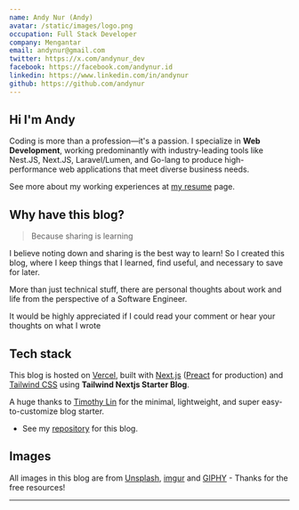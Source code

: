 ```yaml
---
name: Andy Nur (Andy)
avatar: /static/images/logo.png
occupation: Full Stack Developer
company: Mengantar
email: andynur@gmail.com
twitter: https://x.com/andynur_dev
facebook: https://facebook.com/andynur.id
linkedin: https://www.linkedin.com/in/andynur
github: https://github.com/andynur
---
```



## Hi <Twemoji emoji="waving hand" /> I'm Andy

Coding is more than a profession—it's a passion. I specialize in **Web Development**, working predominantly with industry-leading tools like Nest.JS, Next.JS, Laravel/Lumen, and Go-lang to produce high-performance web applications that meet diverse business needs.

See more about my working experiences at [my resume](/resume) page.

## Why have this blog?

> Because sharing is learning

I believe noting down and sharing is the best way to learn! So I created this blog, where I keep things that I learned, find useful, and necessary to save for later.

More than just technical stuff, there are personal thoughts about work and life from the perspective of a Software Engineer.

It would be highly appreciated if I could read your comment or hear your thoughts on what I wrote <Twemoji emoji="hot-beverage" />

## Tech stack

This blog is hosted on [Vercel](https://vercel.com/), built with [Next.js](https://nextjs.org/) ([Preact](https://preactjs.com/) for production) and [Tailwind CSS](https://tailwindcss.com/) using **Tailwind Nextjs Starter Blog**.

A huge thanks to [Timothy Lin](https://x.com/timlrxx) for the minimal, lightweight, and super easy-to-customize blog starter.

- See my [repository](https://github.com/andynur/andynur.github.io) for this blog.

## Images

All images in this blog are from [Unsplash](https://unsplash.com/), [imgur](https://imgur.com) and [GIPHY](https://giphy.com/) - Thanks for the free resources!

---
